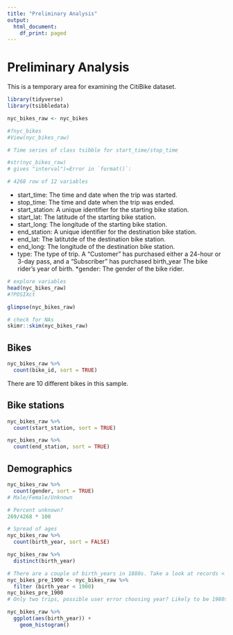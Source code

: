 ```yaml
---
title: "Preliminary Analysis"
output:
  html_document:
    df_print: paged
---
```

# Preliminary Analysis
This is a temporary area for examining the CitiBike dataset.

```r
library(tidyverse)
library(tsibbledata)

nyc_bikes_raw <- nyc_bikes

#?nyc_bikes
#View(nyc_bikes_raw)

# Time series of class tsibble for start_time/stop_time

#str(nyc_bikes_raw)
# gives "interval")=Error in `format()`:

# 4268 row of 12 variables

```
* start_time: The time and date when the trip was started.
* stop_time: The time and date when the trip was ended.
* start_station: A unique identifier for the starting bike station.
* start_lat: The latitude of the starting bike station.
* start_long: The longitude of the starting bike station.
* end_station: A unique identifier for the destination bike station.
* end_lat: The latitutde of the destination bike station.
* end_long: The longitude of the destination bike station.
* type: The type of trip. A "Customer" has purchased either a 24-hour or 3-day pass, and a "Subscriber" has purchased
birth_year The bike rider’s year of birth.
*gender: The gender of the bike rider.

```r
# explore variables
head(nyc_bikes_raw)
#?POSIXct

glimpse(nyc_bikes_raw)

# check for NAs
skimr::skim(nyc_bikes_raw)
```

## Bikes
```r
nyc_bikes_raw %>% 
  count(bike_id, sort = TRUE)

```
There are 10 different bikes in this sample.

## Bike stations
```r
nyc_bikes_raw %>% 
  count(start_station, sort = TRUE)

nyc_bikes_raw %>% 
  count(end_station, sort = TRUE)

```



## Demographics

```r
nyc_bikes_raw %>% 
  count(gender, sort = TRUE)
# Male/Female/Unknown

# Percent unknown?
269/4268 * 100

# Spread of ages
nyc_bikes_raw %>% 
  count(birth_year, sort = FALSE)

nyc_bikes_raw %>% 
  distinct(birth_year)

# There are a couple of birth_years in 1880s. Take a look at records < 1900
nyc_bikes_pre_1900 <- nyc_bikes_raw %>%
  filter (birth_year < 1900)
nyc_bikes_pre_1900
# Only two trips, possible user error choosing year? Likely to be 1980s?

nyc_bikes_raw %>% 
  ggplot(aes(birth_year)) +
    geom_histogram()

```



